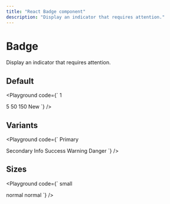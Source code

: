 ```yaml
---
title: "React Badge component"
description: "Display an indicator that requires attention."
---
```



# Badge

Display an indicator that requires attention.

## Default

<Playground
  code={`
<Container gap={5}>
  <Container align="flex-start">
    <Badge>1</Badge>
  </Container>

  <Container align="flex-start">
    <Badge>5</Badge>
  </Container>

  <Container align="flex-start">
    <Badge>50</Badge>
  </Container>

  <Container align="flex-start">
    <Badge>150</Badge>
  </Container>

  <Container align="flex-start">
    <Badge>New</Badge>
  </Container>
</Container>
`}
/>

## Variants

<Playground
  code={`
<Container gap={5}>
  <Container align="flex-start">
    <Badge type="primary">Primary</Badge>
  </Container>
  
  <Container align="flex-start">
    <Badge type="secondary">Secondary</Badge>
  </Container>

  <Container align="flex-start">
    <Badge type="info">Info</Badge>
  </Container>

  <Container align="flex-start">
    <Badge type="success">Success</Badge>
  </Container>

  <Container align="flex-start">
    <Badge type="warning">Warning</Badge>
  </Container>

  <Container align="flex-start">
    <Badge type="danger">Danger</Badge>
  </Container>
</Container>
`}
/>

## Sizes

<Playground
  code={`
<Container gap={5}>
  <Container align="flex-start">
    <Badge size="small">small</Badge>
  </Container>

  <Container align="flex-start">
    <Badge size="normal">normal</Badge>
  </Container>

  <Container align="flex-start">
    <Badge size="large">normal</Badge>
  </Container>
</Container>
`}
/>
